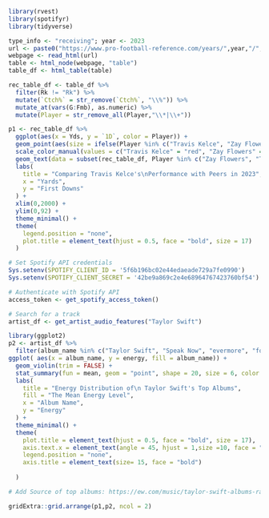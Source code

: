 



```r
library(rvest)
library(spotifyr)
library(tidyverse)
```

```r
type_info <- "receiving"; year <- 2023
url <- paste0("https://www.pro-football-reference.com/years/",year,"/",type_info,".htm")
webpage <- read_html(url)
table <- html_node(webpage, "table")
table_df <- html_table(table)
```



```r
rec_table_df <- table_df %>% 
  filter(Rk != "Rk") %>%
  mutate(`Ctch%` = str_remove(`Ctch%`, "\\%")) %>% 
  mutate_at(vars(G:Fmb), as.numeric) %>% 
  mutate(Player = str_remove_all(Player,"\\*|\\+"))
```





```r
p1 <- rec_table_df %>% 
  ggplot(aes(x = Yds, y = `1D`, color = Player)) +
  geom_point(aes(size = ifelse(Player %in% c("Travis Kelce", "Zay Flowers", "Tyreek Hill"), 2.5, 1))) +
  scale_color_manual(values = c("Travis Kelce" = "red", "Zay Flowers" = "black", "Tyreek Hill" = "black")) +
  geom_text(data = subset(rec_table_df, Player %in% c("Zay Flowers", "Tyreek Hill", "Travis Kelce")), aes(label = Player), nudge_x = -3,nudge_y = 5.5, check_overlap = TRUE) +
  labs(
    title = "Comparing Travis Kelce's\nPerformance with Peers in 2023",
    x = "Yards",
    y = "First Downs"
  ) +
  xlim(0,2000) +
  ylim(0,92) +
  theme_minimal() +
  theme(
    legend.position = "none",
    plot.title = element_text(hjust = 0.5, face = "bold", size = 17)
  )
```



```r
# Set Spotify API credentials
Sys.setenv(SPOTIFY_CLIENT_ID = '5f6b196bc02e44edaeade729a7fe0990')
Sys.setenv(SPOTIFY_CLIENT_SECRET = '42be9a869c2e4e68964767423760bf54')

# Authenticate with Spotify API
access_token <- get_spotify_access_token()
```


```r
# Search for a track
artist_df <- get_artist_audio_features("Taylor Swift")
```



```r
library(ggplot2)
p2 <- artist_df %>% 
  filter(album_name %in% c("Taylor Swift", "Speak Now", "evermore", "folklore")) %>% 
ggplot( aes(x = album_name, y = energy, fill = album_name)) +
  geom_violin(trim = FALSE) +
  stat_summary(fun = mean, geom = "point", shape = 20, size = 6, color = "red") +
  labs(
    title = "Energy Distribution of\n Taylor Swift's Top Albums",
    fill = "The Mean Energy Level",
    x = "Album Name",
    y = "Energy"
  ) +
  theme_minimal() +
  theme(
    plot.title = element_text(hjust = 0.5, face = "bold", size = 17),
    axis.text.x = element_text(angle = 45, hjust = 1,size =10, face = "bold"),
    legend.position = "none",
    axis.title = element_text(size= 15, face = "bold")
    
  )

# Add Source of top albums: https://ew.com/music/taylor-swift-albums-ranked/
```

```r
gridExtra::grid.arrange(p1,p2, ncol = 2)

```


